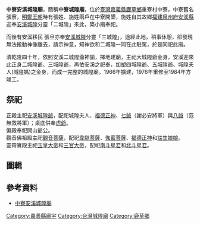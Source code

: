 {{東亞廟宇
| name =鹿草中寮安溪城隍廟
| pinyin = Lùcǎo Zhōngliáo ānxī Chénghuáng Miào
| tl = Lo̍k-tsháu Tiong-liâu An-khue Sîng-hông Biō
| img =File:鹿草中寮安溪城隍廟廟貌.jpg
| img_capt = 
| image_width =250px
| location = {{ROC-TWN}}[[嘉義縣|嘉義縣]][[鹿草鄉|鹿草鄉]]重寮村中寮96號
| god = [[安溪城隍|安溪城隍尊神]]
| type = 
| struct = 
| open_year = {{QIN}}乾隆四十年（1775年）
| cere_date =
|}}
'''中寮安溪城隍廟'''，簡稱'''中寮城隍廟'''，位於[[臺灣|臺灣]][[嘉義縣|嘉義縣]][[鹿草鄉|鹿草鄉]]重寮村中寮，中寮舊名張寮，[[明鄭王朝|明鄭王朝]]時有張姓、施姓兩戶在中寮開墾，施姓自其故鄉[[福建|福建]][[泉州府|泉州府]][[安溪縣|安溪縣]]迎奉[[安溪城隍|安溪城隍]]分靈「二城隍」來此，築小廟奉祀。

而後有安溪移民 張旦亦奉[[安溪城隍|安溪城隍]]分靈「三城隍」，途經此地，稍事休憩，卻發現無法搬動神像離去，請示神意，知神欲和二城隍一同在此駐駕，於是同祀此廟。

清乾隆四十年，依照安溪二城隍爺神諭，擇地建廟，主祀大城隍爺金身，安溪迎來此正身二城隍爺、三城隍爺，再依安溪之祀奉，加塑四城隍爺、五城隍爺、城隍夫人(城隍媽)之金身，而成一完整的城隍廟。1966年擴建，1976年重修至1984年方竣工。

== 祭祀 ==
正殿主祀[[安溪城隍|安溪城隍爺]]，配祀城隍夫人、[[福德正神|福德正神]]、[[七爺|七爺]]（謝必安將軍）與[[八爺|八爺]]（范無救將軍）；桌底供奉[[虎爺|虎爺]]。<br>
偏殿奉祀開山爺公。<br>
觀音佛祖殿主祀[[觀音菩薩|觀音菩薩]]，配祀[[韋馱菩薩|韋馱菩薩]]、[[伽藍菩薩|伽藍菩薩]]、[[福德正神|福德正神]]和[[註生娘娘|註生娘娘]]。<br>
靈霄寶殿主祀[[玉皇大帝|玉皇大帝]]和[[三官大帝|三官大帝]]，配祀[[南斗星君|南斗星君]]和[[北斗星君|北斗星君]]。

== 圖輯 ==
{{multiple image
| align =center
| direction = horizontal
| footer_align =center
| image1 = 鹿草中寮安溪城隍廟正殿內景.jpg
| width1 =250
| caption1 = 正殿內景
| image2 = 鹿草中寮安溪城隍廟正殿三界公香爐和燈籠.jpg
| width2 = 250
| caption2 = 正殿三界公香爐和燈籠
| image3 = 鹿草中寮安溪城隍廟正殿神龕.jpg
| width3 = 250
| caption3 = 正殿神龕
| image4 = 鹿草中寮安溪城隍廟安溪顯佑伯主玉璽.jpg
| width4= 145
| caption4 = 安溪顯佑伯主玉璽
}}

{{multiple image
| align =center
| direction = horizontal
| footer_align =center
| image1 = 鹿草中寮安溪城隍廟鎮殿安溪城隍爺.jpg
| width1 = 200
| caption1 =鎮殿安溪城隍顯佑伯主
| image2 = 鹿草中寮安溪城隍廟城隍夫人.jpg
| width2= 200
| caption2 = 城隍夫人
| image3 = 鹿草中寮安溪城隍廟福德正神.jpg
| width3= 200
| caption3 = 福德正神
| image4 = 鹿草中寮安溪城隍廟謝七爺(謝必安將軍).jpg
| width4= 200
| caption4 = 七爺（謝必安將軍）
| image5 = 鹿草中寮安溪城隍廟范八爺(范無救將軍).jpg
| width5= 200
| caption5 =八爺(范無救將軍)
}}

{{multiple image
| align =center
| direction = horizontal
| footer_align =center
| image1 = 鹿草中寮安溪城隍廟觀音佛祖殿.jpg
| width1 =250
| caption1 = 觀音佛祖殿
| image2 = 鹿草中寮安溪城隍廟凌霄寶殿.jpg
| width2 = 250
| caption2 = 凌霄寶殿
| image3 = 鹿草中寮安溪城隍廟開山爺公.jpg
| width3 = 140
| caption3 = 開山爺公
| image4 = 鹿草中寮安溪城隍廟五營旗.jpg
| width4= 140
| caption4 = 五營旗
}}

==參考資料==
*[http://www.clps.cyc.edu.tw/sc/church/index.html 中寮安溪城隍廟]{{Wayback|url=http://www.clps.cyc.edu.tw/sc/church/index.html |date=20131101005630 }}

{{臺灣城隍廟}}

[[Category:嘉義縣廟宇|Category:嘉義縣廟宇]]
[[Category:台灣城隍廟|Category:台灣城隍廟]]
[[Category:鹿草鄉|Category:鹿草鄉]]